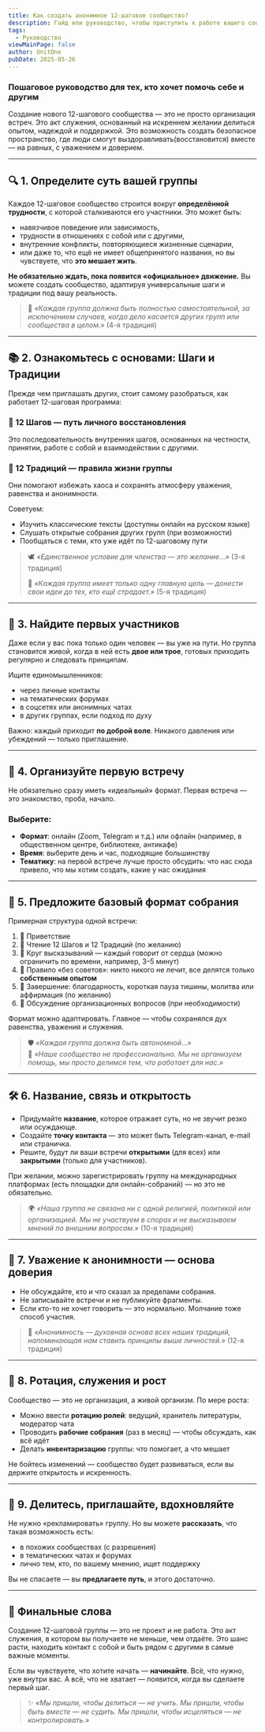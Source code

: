 ```yaml
---
title: Как создать анонимное 12-шаговое сообщество?
description: Гайд или руководство, чтобы приступить к работе вашего сообщества.
tags:
  - Руководство
viewMainPage: false
author: UnitOne
pubDate: 2025-05-26
---
```

### Пошаговое руководство для тех, кто хочет помочь себе и другим

Создание нового 12-шагового сообщества — это не просто организация встреч. Это акт служения, основанный на искреннем желании делиться опытом, надеждой и поддержкой. Это возможность создать безопасное пространство, где люди смогут выздоравливать(восстановится) вместе — на равных, с уважением и доверием.

---

## 🔍 1. Определите суть вашей группы

Каждое 12-шаговое сообщество строится вокруг **определённой трудности**, с которой сталкиваются его участники. Это может быть:

* навязчивое поведение или зависимость,
* трудности в отношениях с собой или с другими,
* внутренние конфликты, повторяющиеся жизненные сценарии,
* или даже то, что ещё не имеет общепринятого названия, но вы чувствуете, что **это мешает жить**.

**Не обязательно ждать, пока появится «официальное» движение.** Вы можете создать сообщество, адаптируя универсальные шаги и традиции под вашу реальность.

> 🧭 *«Каждая группа должна быть полностью самостоятельной, за исключением случаев, когда дело касается других групп или сообщества в целом.»* (4-я традиция)

---

## 📚 2. Ознакомьтесь с основами: Шаги и Традиции

Прежде чем приглашать других, стоит самому разобраться, как работает 12-шаговая программа:

### 🔹 12 Шагов — путь личного восстановления

Это последовательность внутренних шагов, основанных на честности, принятии, работе с собой и взаимодействии с другими.

### 🔸 12 Традиций — правила жизни группы

Они помогают избежать хаоса и сохранять атмосферу уважения, равенства и анонимности.

Советуем:

* Изучить классические тексты (доступны онлайн на русском языке)
* Слушать открытые собрания других групп (при возможности)
* Пообщаться с теми, кто уже идёт по 12-шаговому пути

> 🕊 *«Единственное условие для членства — это желание...»* (3-я традиция)
>
> 🤝 *«Каждая группа имеет только одну главную цель — донести свои идеи до тех, кто ещё страдает.»* (5-я традиция)

---

## 👥 3. Найдите первых участников

Даже если у вас пока только один человек — вы уже на пути. Но группа становится живой, когда в ней есть **двое или трое**, готовых приходить регулярно и следовать принципам.

Ищите единомышленников:

* через личные контакты
* на тематических форумах
* в соцсетях или анонимных чатах
* в других группах, если подход по духу

Важно: каждый приходит **по доброй воле**. Никакого давления или убеждений — только приглашение.

---

## 📍 4. Организуйте первую встречу

Не обязательно сразу иметь «идеальный» формат. Первая встреча — это знакомство, проба, начало.

### Выберите:

* **Формат**: онлайн (Zoom, Telegram и т.д.) или офлайн (например, в общественном центре, библиотеке, антикафе)
* **Время**: выберите день и час, подходящие большинству
* **Тематику**: на первой встрече лучше просто обсудить: что нас сюда привело, что мы хотим создать, какие у нас ожидания

---

## 📘 5. Предложите базовый формат собрания

Примерная структура одной встречи:

1. 📖 Приветствие
2. 📜 Чтение 12 Шагов и 12 Традиций (по желанию)
3. 🔄 Круг высказываний — каждый говорит от сердца (можно ограничить по времени, например, 3–5 минут)
4. 🔕 Правило «без советов»: никто никого не лечит, все делятся только **собственным опытом**
5. 🌟 Завершение: благодарность, короткая пауза тишины, молитва или аффирмация (по желанию)
6. 📅 Обсуждение организационных вопросов (при необходимости)

Формат можно адаптировать. Главное — чтобы сохранялся дух равенства, уважения и служения.

> 🛡 *«Каждая группа должна быть автономной…»*\
> 🔑 *«Наше сообщество не профессионально. Мы не организуем помощь, мы просто делимся тем, что работает для нас.»*

---

## 🛠 6. Название, связь и открытость

* Придумайте **название**, которое отражает суть, но не звучит резко или осуждающе.
* Создайте **точку контакта** — это может быть Telegram-канал, e-mail или страничка.
* Решите, будут ли ваши встречи **открытыми** (для всех) или **закрытыми** (только для участников).

При желании, можно зарегистрировать группу на международных платформах (есть площадки для онлайн-собраний) — но это не обязательно.

> 🌍 *«Наша группа не связана ни с одной религией, политикой или организацией. Мы не участвуем в спорах и не высказываем мнений по внешним вопросам.»* (10-я традиция)

---

## 🔐 7. Уважение к анонимности — основа доверия

* Не обсуждайте, кто и что сказал за пределами собрания.
* Не записывайте встречи и не публикуйте фрагменты.
* Если кто-то не хочет говорить — это нормально. Молчание тоже способ участия.

> 🧩 *«Анонимность — духовная основа всех наших традиций, напоминающая нам ставить принципы выше личностей.»* (12-я традиция)

---

## 🔄 8. Ротация, служения и рост

Сообщество — это не организация, а живой организм. По мере роста:

* Можно ввести **ротацию ролей**: ведущий, хранитель литературы, модератор чата
* Проводить **рабочие собрания** (раз в месяц) — чтобы обсуждать, как всё идёт
* Делать **инвентаризацию** группы: что помогает, а что мешает

Не бойтесь изменений — сообщество будет развиваться, если вы держите открытость и искренность.

---

## 💬 9. Делитесь, приглашайте, вдохновляйте

Не нужно «рекламировать» группу. Но вы можете **рассказать**, что такая возможность есть:

* в похожих сообществах (с разрешения)
* в тематических чатах и форумах
* лично тем, кто, по вашему мнению, ищет поддержку

Вы не спасаете — вы **предлагаете путь**, и этого достаточно.

---

## 🌟 Финальные слова

Создание 12-шаговой группы — это не проект и не работа. Это акт служения, в котором вы получаете не меньше, чем отдаёте. Это шанс расти, находить контакт с собой и быть рядом с другими в самые важные моменты.

Если вы чувствуете, что хотите начать — **начинайте**. Всё, что нужно, уже внутри вас. А всё, что не хватает — появится, когда вы сделаете первый шаг.

> ✨ *«Мы пришли, чтобы делиться — не учить. Мы пришли, чтобы быть вместе — не судить. Мы пришли, чтобы исцеляться — не контролировать.»*
